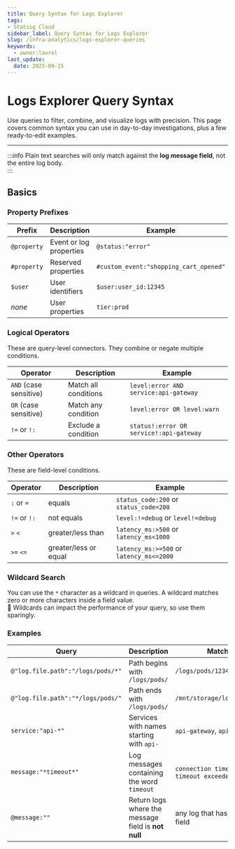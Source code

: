 ```yaml
---
title: Query Syntax for Logs Explorer
tags:
- Statsig Cloud 
sidebar_label: Query Syntax for Logs Explorer
slug: /infra-analytics/logs-explorer-queries
keywords:
  - owner:laurel
last_update:
  date: 2025-09-15
---
```


# Logs Explorer Query Syntax

Use queries to filter, combine, and visualize logs with precision. This page covers common syntax you can use in day-to-day investigations, plus a few ready-to-edit examples.

---

:::info
Plain text searches will only match against the **log message field**, not the entire log body.  
::: 

## Basics

### Property Prefixes
| Prefix     | Description             | Example                 |
|------------|-------------------------|-------------------------|
| `@property`| Event or log properties | `@status:"error"`         |
| `#property`| Reserved properties       | `#custom_event:"shopping_cart_opened"`     |
| `$user`    | User identifiers        | `$user:user_id:12345`   |
| *none*     | User properties         | `tier:prod`             |

### Logical Operators
These are query-level connectors. They combine or negate multiple conditions.

| Operator | Description            | Example                                   |
|----------|------------------------|-------------------------------------------|
| `AND` (case sensitive)  | Match all conditions   | `level:error AND service:api-gateway`     |
| `OR` (case sensitive)     | Match any condition    | `level:error OR level:warn`               |
| `!=` or `!:`   | Exclude a condition    | `status!:error OR service!:api-gateway`     |


### Other Operators
These are field-level conditions.

| Operator     | Description           | Example                  |
|--------------|-----------------------|--------------------------|
| `:` or `=`   | equals                | `status_code:200` or `status_code=200` |
| `!=` or `!:` | not equals            | `level:!=debug` or `level!=debug`      |
| `>` `<`      | greater/less than   | `latency_ms:>500` or `latency_ms<1000` |
| `>=` `<=`    | greater/less or equal | `latency_ms:>=500` or `latency_ms<=2000` |

### Wildcard Search

You can use the `*` character as a wildcard in queries. A wildcard matches zero or more characters inside a field value.  
🐌 Wildcards can impact the performance of your query, so use them sparingly.

### Examples

| Query                                | Description                                        | Matches                                   |
|--------------------------------------|----------------------------------------------------|-------------------------------------------|
| `@"log.file.path":"/logs/pods/*"`    | Path begins with `/logs/pods/`                     | `/logs/pods/1234/stdout.log`              |
| `@"log.file.path":"*/logs/pods/"`    | Path ends with `/logs/pods/`                       | `/mnt/storage/logs/pods/`                 |
| `service:"api-*"`                      | Services with names starting with `api-`           | `api-gateway`, `api-auth`                 |
| `message:"*timeout*"`                  | Log messages containing the word `timeout`         | `connection timeout`, `timeout exceeded`  |
| `@message:""`                        | Return logs where the message field is **not null**| any log that has a `message` field        |
